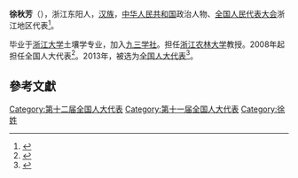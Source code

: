 '''徐秋芳'''（{{bd|1963年||}}），浙江东阳人，[[汉族|汉族]]，[[中华人民共和国|中华人民共和国]]政治人物、[[全国人民代表大会|全国人民代表大会]]浙江地区代表<ref>{{cite web|author=新华网|title=第十一届全国人大代表|url=http://news.xinhuanet.com/ziliao/2008-03/03/content_7708230.htm?node=36628|publisher=新华网|accessdate=2014-01-07|archive-date=2014-01-10|archive-url=https://web.archive.org/web/20140110211415/http://news.xinhuanet.com/ziliao/2008-03/03/content_7708230.htm?node=36628|dead-url=no}}</ref>。

毕业于[[浙江大学|浙江大学]]土壤学专业，加入[[九三学社|九三学社]]。担任[[浙江农林大学|浙江农林大学]]教授。2008年起担任全国人大代表<ref>{{cite news|title=全国人大代表信息-徐秋芳|url=http://210.82.31.1:8084/delegate/viewDelegate.action?dbid=110931|accessdate=2013-04-05|newspaper=全国人大网|archive-url=https://web.archive.org/web/20140407063023/http://www.npc.gov.cn/delegate/viewDelegate.action?dbid=110931|archive-date=2014-04-07|dead-url=yes}}</ref>。2013年，被选为[[全国人大代表|全国人大代表]]<ref>{{cite news|title=全国人大代表信息-徐秋芳|url=http://210.82.31.1:8084/delegate/viewDelegate.action?dbid=120903|accessdate=2013-03-28|newspaper=全国人大网|archive-url=https://web.archive.org/web/20140407063217/http://www.npc.gov.cn/delegate/viewDelegate.action?dbid=120903|archive-date=2014-04-07|dead-url=yes}}</ref>。

==參考文獻==
{{reflist}}
{{中国政治人物小作品}}

[[Category:第十二届全国人大代表|Category:第十二届全国人大代表]]
[[Category:第十一届全国人大代表|Category:第十一届全国人大代表]]
[[Category:徐姓|Category:徐姓]]